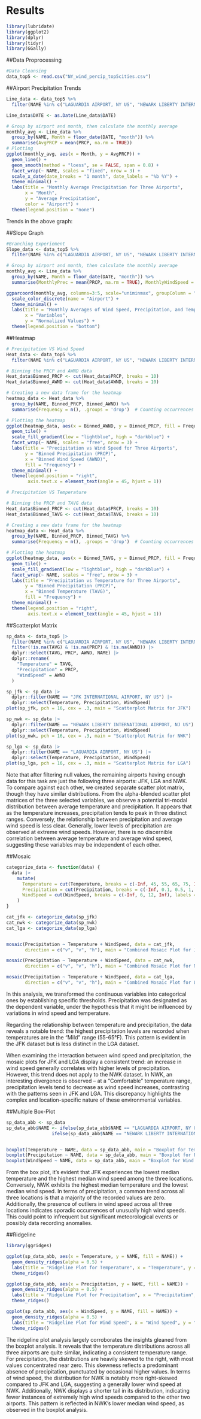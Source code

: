 # Results

```r
library(lubridate)
library(ggplot2)
library(dplyr)
library(tidyr)
library(GGally)
```

##Data Proprocessing
```r
#Data Cleansing
data_top5 <- read.csv("NY_wind_percip_top5cities.csv")
```

##Airport Precipitation Trends
```r
Line_data <- data_top5 %>%
  filter(NAME %in% c("LAGUARDIA AIRPORT, NY US", "NEWARK LIBERTY INTERNATIONAL AIRPORT, NJ US", "JFK INTERNATIONAL AIRPORT, NY US"))

Line_data$DATE <- as.Date(Line_data$DATE)

# Group by airport and month, then calculate the monthly average
monthly_avg <- Line_data %>%
  group_by(NAME, Month = floor_date(DATE, "month")) %>%
  summarise(AvgPRCP = mean(PRCP, na.rm = TRUE))
# Plotting
ggplot(monthly_avg, aes(x = Month, y = AvgPRCP)) + 
  geom_line() + 
  geom_smooth(method = "loess", se = FALSE, span = 0.8) +
  facet_wrap(~ NAME, scales = "fixed", nrow = 3) +
  scale_x_date(date_breaks = "1 month", date_labels = "%b %Y") +
  theme_minimal() +
  labs(title = "Monthly Average Precipitation for Three Airports",
       x = "Month",
       y = "Average Precipitation",
       color = "Airport") +
  theme(legend.position = "none")
```
Trends in the above graph: 

##Slope Graph
```r
#Branching Experiement
Slope_data <- data_top5 %>%
  filter(NAME %in% c("LAGUARDIA AIRPORT, NY US", "NEWARK LIBERTY INTERNATIONAL AIRPORT, NJ US", "JFK INTERNATIONAL AIRPORT, NY US"))

# Group by airport and month, then calculate the monthly average
monthly_avg <- Line_data %>%
  group_by(NAME, Month = floor_date(DATE, "month")) %>%
  summarise(MonthlyPrec = mean(PRCP, na.rm = TRUE), MonthlyWindSpeed = mean(AWND, na.rm = TRUE), MonthlyTempreture= mean(TAVG, na.rm = TRUE))

ggparcoord(monthly_avg, columns=3:5, scale="uniminmax", groupColumn = "NAME") +
  scale_color_discrete(name = "Airport") +
  theme_minimal() +
  labs(title = "Monthly Averages of Wind Speed, Precipitation, and Temperature",
       x = "Variables",
       y = "Normalized Values") +
  theme(legend.position = "bottom")

```

##Heatmap
```r
# Precipitation VS Wind Speed
Heat_data <- data_top5 %>%
  filter(NAME %in% c("LAGUARDIA AIRPORT, NY US", "NEWARK LIBERTY INTERNATIONAL AIRPORT, NJ US", "JFK INTERNATIONAL AIRPORT, NY US"))

# Binning the PRCP and AWND data
Heat_data$Binned_PRCP <- cut(Heat_data$PRCP, breaks = 10)
Heat_data$Binned_AWND <- cut(Heat_data$AWND, breaks = 10)

# Creating a new data frame for the heatmap
heatmap_data <- Heat_data %>%
  group_by(NAME, Binned_PRCP, Binned_AWND) %>%
  summarise(Frequency = n(), .groups = 'drop')  # Counting occurrences

# Plotting the heatmap
ggplot(heatmap_data, aes(x = Binned_AWND, y = Binned_PRCP, fill = Frequency)) +
  geom_tile() +
  scale_fill_gradient(low = "lightblue", high = "darkblue") +
  facet_wrap(~ NAME, scales = "free", nrow = 3) +
  labs(title = "Precipitation vs Wind Speed for Three Airports",
       y = "Binned Precipitation (PRCP)",
       x = "Binned Wind Speed (AWND)",
       fill = "Frequency") +
  theme_minimal() +
  theme(legend.position = "right", 
        axis.text.x = element_text(angle = 45, hjust = 1))
```

```r
# Precipitation VS Temperature

# Binning the PRCP and TAVG data
Heat_data$Binned_PRCP <- cut(Heat_data$PRCP, breaks = 10)
Heat_data$Binned_TAVG <- cut(Heat_data$TAVG, breaks = 10)

# Creating a new data frame for the heatmap
heatmap_data <- Heat_data %>%
  group_by(NAME, Binned_PRCP, Binned_TAVG) %>%
  summarise(Frequency = n(), .groups = 'drop')  # Counting occurrences

# Plotting the heatmap
ggplot(heatmap_data, aes(x = Binned_TAVG, y = Binned_PRCP, fill = Frequency)) +
  geom_tile() +
  scale_fill_gradient(low = "lightblue", high = "darkblue") +
  facet_wrap(~ NAME, scales = "free", nrow = 3) +
  labs(title = "Precipitation vs Temperature for Three Airports",
       y = "Binned Precipitation (PRCP)",
       x = "Binned Temperature (TAVG)",
       fill = "Frequency") +
  theme_minimal() +
  theme(legend.position = "right", 
        axis.text.x = element_text(angle = 45, hjust = 1))
```


##Scatterplot Matrix
```r
sp_data <- data_top5 |> 
  filter(NAME %in% c("LAGUARDIA AIRPORT, NY US", "NEWARK LIBERTY INTERNATIONAL AIRPORT, NJ US", "JFK INTERNATIONAL AIRPORT, NY US")) |> 
  filter(!is.na(TAVG) & !is.na(PRCP) & !is.na(AWND)) |> 
  dplyr::select(TAVG, PRCP, AWND, NAME) |> 
  dplyr::rename(
    "Temperature" = TAVG,
    "Precipitation" = PRCP,
    "WindSpeed" = AWND
  )

sp_jfk <- sp_data |> 
  dplyr::filter(NAME == "JFK INTERNATIONAL AIRPORT, NY US") |> 
  dplyr::select(Temperature, Precipitation, WindSpeed)
plot(sp_jfk, pch = 16, cex = .3, main = "Scatterplot Matrix for JFK")

sp_nwk <- sp_data |>
  dplyr::filter(NAME == "NEWARK LIBERTY INTERNATIONAL AIRPORT, NJ US") |> 
  dplyr::select(Temperature, Precipitation, WindSpeed)
plot(sp_nwk, pch = 16, cex = .3, main = "Scatterplot Matrix for NWK")

sp_lga <- sp_data |>
  dplyr::filter(NAME == "LAGUARDIA AIRPORT, NY US") |> 
  dplyr::select(Temperature, Precipitation, WindSpeed)
plot(sp_lga, pch = 16, cex = .3, main = "Scatterplot Matrix for LGA")
```
Note that after filtering null values, the remaining airports having enough data for this task are just the following three airports: JFK, LGA and NWK. To compare against each other, we created separate scatter plot matrix, though they have similar distributions.
From the alpha-blended scatter plot matrices of the three selected variables, we observe a potential tri-modal distribution between average temperature and precipitation. It appears that as the temperature increases, precipitation tends to peak in three distinct ranges. Conversely, the relationship between precipitation and average wind speed is less clear. Generally, lower levels of precipitation are observed at extreme wind speeds. However, there is no discernible correlation between average temperature and average wind speed, suggesting these variables may be independent of each other.

##Mosaic
```r
categorize_data <- function(data) {
  data |> 
    mutate(
      Temperature = cut(Temperature, breaks = c(-Inf, 45, 55, 65, 75, Inf), labels = c("Very Cold", "Cold", "Mild", "Comfortable", "Hot")),
      Precipitation = cut(Precipitation, breaks = c(-Inf, 0.1, 0.5, 1, Inf), labels = c("No Rain", "Light", "Moderate", "Heavy")),
      WindSpeed = cut(WindSpeed, breaks = c(-Inf, 6, 12, Inf), labels = c("Calm", "Mild", "Windy"))
    )
}

cat_jfk <- categorize_data(sp_jfk)
cat_nwk <- categorize_data(sp_nwk)
cat_lga <- categorize_data(sp_lga)


mosaic(Precipitation ~ Temperature + WindSpeed, data = cat_jfk,  
       direction = c("v", "v", "h"), main = "Combined Mosaic Plot for JFK", rot_labels=c(0,0,90,0), highlighting_fill=c("cyan","lightblue", "cornflowerblue", "navy"))

mosaic(Precipitation ~ Temperature + WindSpeed, data = cat_nwk,  
       direction = c("v", "v", "h"), main = "Combined Mosaic Plot for NWK", rot_labels=c(0,0,90,0), highlighting_fill=c("cyan","lightblue", "cornflowerblue", "navy"))

mosaic(Precipitation ~ Temperature + WindSpeed, data = cat_lga,  
       direction = c("v", "v", "h"), main = "Combined Mosaic Plot for LGA", rot_labels=c(0,0,90,0), highlighting_fill=c("cyan","lightblue", "cornflowerblue", "navy"))
```
In this analysis, we transformed the continuous variables into categorical ones by establishing specific thresholds. Precipitation was designated as the dependent variable, under the hypothesis that it might be influenced by variations in wind speed and temperature.

Regarding the relationship between temperature and precipitation, the data reveals a notable trend: the highest precipitation levels are recorded when temperatures are in the "Mild" range (55-65°F). This pattern is evident in the JFK dataset but is less distinct in the LGA dataset.

When examining the interaction between wind speed and precipitation, the mosaic plots for JFK and LGA display a consistent trend: an increase in wind speed generally correlates with higher levels of precipitation. However, this trend does not apply to the NWK dataset. In NWK, an interesting divergence is observed – at a "Comfortable" temperature range, precipitation levels tend to decrease as wind speed increases, contrasting with the patterns seen in JFK and LGA. This discrepancy highlights the complex and location-specific nature of these environmental variables. 


##Multiple Box-Plot
```r
sp_data_abb <- sp_data
sp_data_abb$NAME <- ifelse(sp_data_abb$NAME == "LAGUARDIA AIRPORT, NY US", "LGA", 
                 ifelse(sp_data_abb$NAME == "NEWARK LIBERTY INTERNATIONAL AIRPORT, NJ US", "NWK", "JFK"))


boxplot(Temperature ~ NAME, data = sp_data_abb, main = "Boxplot for Temperature", xlab = "Location", ylab = "Temperature")
boxplot(Precipitation ~ NAME, data = sp_data_abb, main = "Boxplot for Precipitation", xlab = "Location", ylab = "Precipitation")
boxplot(WindSpeed ~ NAME, data = sp_data_abb, main = "Boxplot for Wind Speed", xlab = "Location", ylab = "Wind Speed")
```

From the box plot, it's evident that JFK experiences the lowest median temperature and the highest median wind speed among the three locations. Conversely, NWK exhibits the highest median temperature and the lowest median wind speed. In terms of precipitation, a common trend across all three locations is that a majority of the recorded values are zero. Additionally, the presence of outliers in wind speed across all three locations indicates sporadic occurrences of unusually high wind speeds. This could point to infrequent but significant meteorological events or possibly data recording anomalies.

##Ridgeline
```r
library(ggridges)

ggplot(sp_data_abb, aes(x = Temperature, y = NAME, fill = NAME)) +
  geom_density_ridges(alpha = 0.5) +
  labs(title = "Ridgeline Plot for Temperature", x = "Temperature", y = "Location") +
  theme_ridges()

ggplot(sp_data_abb, aes(x = Precipitation, y = NAME, fill = NAME)) +
  geom_density_ridges(alpha = 0.5) +
  labs(title = "Ridgeline Plot for Precipitation", x = "Precipitation", y = "Location") +
  theme_ridges()

ggplot(sp_data_abb, aes(x = WindSpeed, y = NAME, fill = NAME)) +
  geom_density_ridges(alpha = 0.5) +
  labs(title = "Ridgeline Plot for Wind Speed", x = "Wind Speed", y = "Location") +
  theme_ridges()
```

The ridgeline plot analysis largely corroborates the insights gleaned from the boxplot analysis. It reveals that the temperature distributions across all three airports are quite similar, indicating a consistent temperature range. For precipitation, the distributions are heavily skewed to the right, with most values concentrated near zero. This skewness reflects a predominant absence of precipitation, punctuated by occasional higher values. In terms of wind speed, the distribution for NWK is notably more right-skewed compared to JFK and LGA, suggesting a generally lower wind speed at NWK. Additionally, NWK displays a shorter tail in its distribution, indicating fewer instances of extremely high wind speeds compared to the other two airports. This pattern is reflected in NWK's lower median wind speed, as observed in the boxplot analysis.
